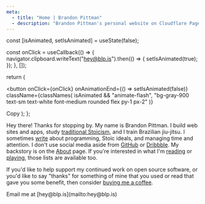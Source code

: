 ```yaml
---
meta:
  - title: "Home | Brandon Pittman"
  - description: "Brandon Pittman's personal website on Cloudflare Pages."
---
```



  const [isAnimated, setIsAnimated] = useState(false);

const onClick = useCallback(() => {
navigator.clipboard.writeText("hey@blp.is").then(() => {
setIsAnimated(true);
});
}, []);

return (

<button
  onClick={onClick}
  onAnimationEnd={() => setIsAnimated(false)}
  className={classNames(
    isAnimated && "animate-flash",
    "bg-gray-900 text-sm text-white font-medium rounded flex py-1 px-2"
  )}
>
  Copy
</button>
); };

Hey there! Thanks for stopping by. My name is Brandon Pittman. I build web
sites and apps, study [traditional Stoicism][], and I train Brazilian
jiu-jitsu. I sometimes [write](/blog) about programming, Stoic ideals, and
managing time and attention. I don't use social media aside from [GitHub][] or
[Dribbble][]. My backstory is on the [About](/about) page. If you're interested in what I'm [reading](/reading) or [playing](/playing), those lists are available too.

If you'd like to help support my continued work on open source software, or
you'd like to say "thanks" for something of mine that you used or read that
gave you some benefit, then consider [buying me a
coffee](https://buymeacoffee.com/blp).

<div id="contact" className="flex gap-2 items-center">
  Email me at [hey@blp.is](mailto:hey@blp.is)
  <CopyButton />
</div>

[traditional stoicism]: https://traditionalstoicism.com/the-path-of-the-prokopton/
[github]: https://github.com/brandonpittman
[dribbble]: https://dribbble.com/pittman
